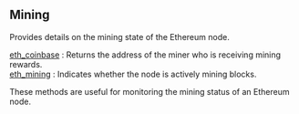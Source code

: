 ## Mining

Provides details on the mining state of the Ethereum node.

[eth_coinbase](/ethereum-api/mining/eth_coinbase) : Returns the address of the miner who is receiving mining rewards. \
[eth_mining](/ethereum-api/mining/eth_mining) : Indicates whether the node is actively mining blocks.

These methods are useful for monitoring the mining status of an Ethereum node.
